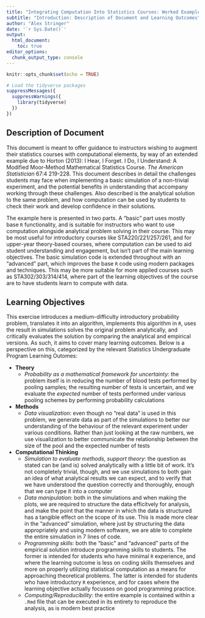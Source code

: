 ```yaml
---
title: "Integrating Computation Into Statistics Courses: Worked Example"
subtitle: "Introduction: Description of Document and Learning Outcomes"
author: "Alex Stringer"
date: '`r Sys.Date()`'
output: 
  html_document:
    toc: true
editor_options: 
  chunk_output_type: console
---
```


```r
knitr::opts_chunk$set(echo = TRUE)
```
```r
# Load the tidyverse packages
suppressMessages({
  suppressWarnings({
    library(tidyverse)
  })
})
```


## Description of Document

This document is meant to offer guidance to instructors wishing to augment their statistics courses with computational elements, by way of an extended example due to Horton (2013): I Hear, I Forget. I Do, I Understand: A Modified Moor-Method Mathematical Statistics Course. *The American Statistician* 67:4 219-228. This document describes in detail the challenges students may face when implementing a basic simulation of a non-trivial experiment, and the potential benefits in understanding that accompany working through these challenges. Also described is the analytical solution to the same problem, and how computation can be used by students to check their work and develop confidence in their solutions. 

The example here is presented in two parts. A "basic" part uses mostly base `R` functionality, and is suitable for instructors who want to use computation alongside analytical problem solving in their course. This may be most useful for introductory courses like STA220/221/257/261, and for upper-year theory-based courses, where computation can be used to aid student understanding and engagement, but isn't part of the main learning objectives. The basic simulation code is extended throughout with an "advanced" part, which improves the base `R` code using modern packages and techniques. This may be more suitable for more applied courses such as STA302/303/314/414, where part of the learning objectives of the course are to have students learn to compute with data.

## Learning Objectives

This exercise introduces a medium-difficulty introductory probability problem, translates it into an algorithm, implements this algorithm in `R`, uses the result in simulations  solves the original problem analytically, and critically evaluates the solution by comparing the analytical and empirical versions. As such, it aims to cover many learning outcomes. Below is a perspective on this, categorized by the relevant Statistics Undergraduate Program Learning Outomes:

  - **Theory**
    - *Probability as a mathematical framework for uncertainty*: the problem itself is in reducing the number of blood tests performed by pooling samples; the resulting number of tests is uncertain, and we evaluate the *expected* number of tests performed under various pooling schemes by performing probability calculations
  - **Methods**
    - *Data visualization*: even though no "real data" is used in this problem, we generate data as part of the simulations to better our understanding of the behaviour of the relevant experiment under various conditions. Rather than just looking at the raw numbers, we use visualization to better communicate the relationship between the size of the pool and the expected number of tests
  - **Computational Thinking**
    - *Simulation to evaluate methods, support theory*: the question as stated can be (and is) solved analytically with a little bit of work. It's not completely trivial, though, and we use simulations to both gain an idea of what analytical results we can expect, and to verify that we have understood the question correctly and thoroughly, enough that we can type it into a computer
    - *Data manipulation*: both in the simulations and when making the plots, we are required to structure the data efficitvely for analysis, and make the point that the manner in which the data is structured has a tangible effect on the scope of its use. This is made more clear in the "advanced" simulation, where just by structuring the data appropriately and using modern software, we are able to complete the entire simulation in 7 lines of code.
    - *Programming skills*: both the "basic" and "advanced" parts of the empirical solution introduce programming skills to students. The former is intended for students who have minimal `R` experience, and where the learning outcome is less on coding skills themselves and more on properly utilizing statistical computation as a means for approaching theoretical problems. The latter is intended for students who have introductory `R` experience, and for cases where the learning objective actually focusses on good programming practice.
    - *Computing/Reproducibility*: the entire example is contained within a `.Rmd` file that can be executed in its entirety to reproduce the analysis, as is modern best practice
